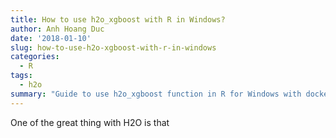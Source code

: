 ```yaml
---
title: How to use h2o_xgboost with R in Windows?
author: Anh Hoang Duc
date: '2018-01-10'
slug: how-to-use-h2o-xgboost-with-r-in-windows
categories: 
  - R
tags: 
  - h2o
summary: "Guide to use h2o_xgboost function in R for Windows with docker"
---
```


One of the great thing with H2O is that

